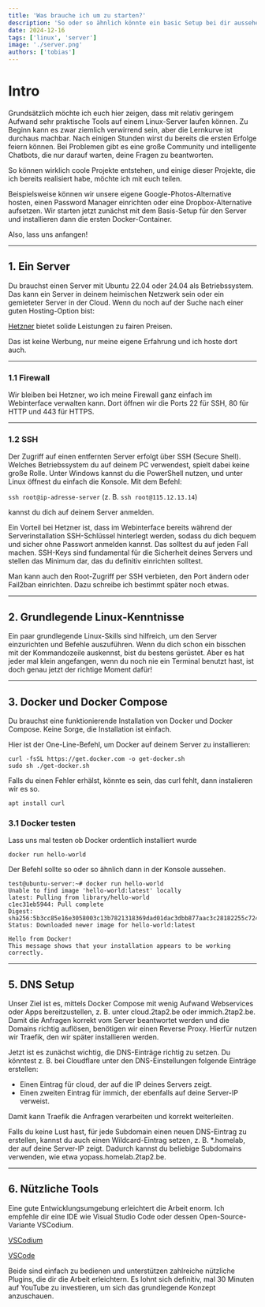 ```yaml
---
title: 'Was brauche ich um zu starten?'
description: 'So oder so ähnlich könnte ein basic Setup bei dir aussehen.'
date: 2024-12-16
tags: ['linux', 'server']
image: './server.png'
authors: ['tobias']
---
```


# Intro

Grundsätzlich möchte ich euch hier zeigen, dass mit relativ geringem Aufwand sehr praktische Tools auf einem Linux-Server laufen können. Zu Beginn kann es zwar ziemlich verwirrend sein, aber die Lernkurve ist durchaus machbar. Nach einigen Stunden wirst du bereits die ersten Erfolge feiern können. Bei Problemen gibt es eine große Community und intelligente Chatbots, die nur darauf warten, deine Fragen zu beantworten.

So können wirklich coole Projekte entstehen, und einige dieser Projekte, die ich bereits realisiert habe, möchte ich mit euch teilen.

Beispielsweise können wir unsere eigene Google-Photos-Alternative hosten, einen Password Manager einrichten oder eine Dropbox-Alternative aufsetzen.
Wir starten jetzt zunächst mit dem Basis-Setup für den Server und installieren dann die ersten Docker-Container.

Also, lass uns anfangen!

---

## 1. Ein Server

Du brauchst einen Server mit Ubuntu 22.04 oder 24.04 als Betriebssystem. 
Das kann ein Server in deinem heimischen Netzwerk sein oder ein gemieteter Server in der Cloud. 
Wenn du noch auf der Suche nach einer guten Hosting-Option bist: 

[Hetzner](https://www.hetzner.com/) bietet solide Leistungen zu fairen Preisen. 

Das ist keine Werbung, nur meine eigene Erfahrung und ich hoste dort auch.

---

### 1.1 Firewall

Wir bleiben bei Hetzner, wo ich meine Firewall ganz einfach im Webinterface verwalten kann. Dort öffnen wir die Ports 22 für SSH, 80 für HTTP und 443 für HTTPS.

---

### 1.2 SSH

Der Zugriff auf einen entfernten Server erfolgt über SSH (Secure Shell). Welches Betriebssystem du auf deinem PC verwendest, spielt dabei keine große Rolle. Unter Windows kannst du die PowerShell nutzen, und unter Linux öffnest du einfach die Konsole. Mit dem Befehl:

`ssh root@ip-adresse-server` (z. B. `ssh root@115.12.13.14`)

kannst du dich auf deinem Server anmelden.

Ein Vorteil bei Hetzner ist, dass im Webinterface bereits während der Serverinstallation SSH-Schlüssel hinterlegt werden, sodass du dich bequem und sicher ohne Passwort anmelden kannst.
Das solltest du auf jeden Fall machen. SSH-Keys sind fundamental für die Sicherheit deines Servers und stellen das Minimum dar, das du definitiv einrichten solltest.

Man kann auch den Root-Zugriff per SSH verbieten, den Port ändern oder Fail2ban einrichten. Dazu schreibe ich bestimmt später noch etwas.

---

## 2. Grundlegende Linux-Kenntnisse

Ein paar grundlegende Linux-Skills sind hilfreich, um den Server einzurichten und Befehle auszuführen. 
Wenn du dich schon ein bisschen mit der Kommandozeile auskennst, bist du bestens gerüstet.
Aber es hat jeder mal klein angefangen, wenn du noch nie ein Terminal benutzt hast, ist doch genau jetzt der richtige Moment dafür!

---

## 3. Docker und Docker Compose

Du brauchst eine funktionierende Installation von Docker und Docker Compose. 
Keine Sorge, die Installation ist einfach. 

Hier ist der One-Line-Befehl, um Docker auf deinem Server zu installieren:

```shell
curl -fsSL https://get.docker.com -o get-docker.sh
sudo sh ./get-docker.sh
```

Falls du einen Fehler erhälst, könnte es sein, das curl fehlt, dann instalieren wir es so.

```shell
apt install curl
```

### 3.1 Docker testen

Lass uns mal testen ob Docker ordentlich installiert wurde

```shell
docker run hello-world
```

Der Befehl sollte so oder so ähnlich dann in der Konsole aussehen.

```shell
test@ubuntu-server:~# docker run hello-world
Unable to find image 'hello-world:latest' locally
latest: Pulling from library/hello-world
c1ec31eb5944: Pull complete
Digest: sha256:5b3cc85e16e3058003c13b7821318369dad01dac3dbb877aac3c28182255c724
Status: Downloaded newer image for hello-world:latest

Hello from Docker!
This message shows that your installation appears to be working correctly.
```

---

## 5. DNS Setup

Unser Ziel ist es, mittels Docker Compose mit wenig Aufwand Webservices oder Apps bereitzustellen, z. B. unter cloud.2tap2.be oder immich.2tap2.be. Damit die Anfragen korrekt vom Server beantwortet werden und die Domains richtig auflösen, benötigen wir einen Reverse Proxy. Hierfür nutzen wir Traefik, den wir später installieren werden.

Jetzt ist es zunächst wichtig, die DNS-Einträge richtig zu setzen.
Du könntest z. B. bei Cloudflare unter den DNS-Einstellungen folgende Einträge erstellen:

* Einen Eintrag für cloud, der auf die IP deines Servers zeigt.
* Einen zweiten Eintrag für immich, der ebenfalls auf deine Server-IP verweist.

Damit kann Traefik die Anfragen verarbeiten und korrekt weiterleiten.

Falls du keine Lust hast, für jede Subdomain einen neuen DNS-Eintrag zu erstellen, kannst du auch einen Wildcard-Eintrag setzen, z. B. *.homelab, der auf deine Server-IP zeigt. Dadurch kannst du beliebige Subdomains verwenden, wie etwa yopass.homelab.2tap2.be.

---

## 6. Nützliche Tools

Eine gute Entwicklungsumgebung erleichtert die Arbeit enorm. 
Ich empfehle dir eine IDE wie Visual Studio Code oder dessen Open-Source-Variante VSCodium.

[VSCodium](https://vscodium.com/)

[VSCode](https://code.visualstudio.com/)

Beide sind einfach zu bedienen und unterstützen zahlreiche nützliche Plugins, die dir die Arbeit erleichtern. Es lohnt sich definitiv, mal 30 Minuten auf YouTube zu investieren, um sich das grundlegende Konzept anzuschauen.

